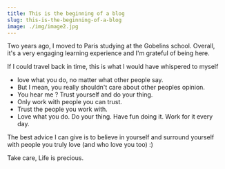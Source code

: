 ```yaml
---
title: This is the beginning of a blog
slug: this-is-the-beginning-of-a-blog
image: ./img/image2.jpg
---
```


Two years ago, I moved to Paris studying at the Gobelins school. Overall, it's a very engaging learning experience and I'm grateful of being here.

If I could travel back in time, this is what I would have whispered to myself

- love what you do, no matter what other people say.
- But I mean, you really shouldn't care about other peoples opinion.
- You hear me ? Trust yourself and do your thing.
- Only work with people you can trust.
- Trust the people you work with.
- Love what you do. Do your thing. Have fun doing it. Work for it every day.

The best advice I can give is to believe in yourself and surround yourself with people you truly love (and who love you too) :)  

Take care,
Life is precious.

